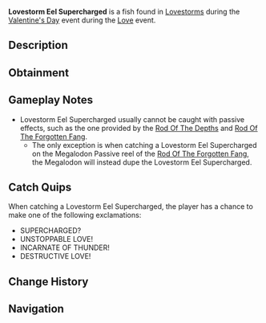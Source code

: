{{FishInfobox
|image          = Lovestorm Eel Supercharged.png
|rarity         = Limited
|event          = Love
|sea            = First Sea
|location       = [[Valentine's Day]]
|sublocation    = 
|sources        = Fishing Rod
|nopassive      = 1
|radar_location = 
|prog_speed     = -95
|xp             = 20000
|weather        = Clear
|time           = 
|season         = Winter
|bait           = Chocolate Fish
|base_weight    = 10500
|base_value     = 25000
|weight_range   = 4500
|base_chance    = 0.001
|base_resil     = 1
}}
'''Lovestorm Eel Supercharged''' is a {{Rarity|Limited}} fish found in [[Lovestorm]]s during the [[Valentine's Day]] event during the [[Love]] event.

== Description ==
{{Description|A Love Eel infused with fury of the tempest, with power beyond comprehension.|Bestiary Entry}}

== Obtainment ==
{{Fish Availability|
Lovestorm/Supercharged
|top_rods      = 
Great Rod of Oscar\24650.91\68617.52;
Fang of the Eclipse\22470.18\77147.42;
Astralhook Rod\22458.15\69006.17;
Tempest Rod\21852.68\69680.5;
Challenger's Rod\21527.68\69011.44;
Destiny Rod\373.37\1054.82;
Heaven's Rod\5252.09\15126.14;
Carrot Rod\2937.55\9342.26;
Relic Rod\-0.2\-0.29;
Seraphic Rod\15285.91\48540.66;
Ethereal Prism Rod\12006.09\36159.11;
Rod Of The Forgotten Fang\6500.55\20190.48;
No-Life Rod\4912.63\15834.35;
Depthseeker Rod\3200.89\10759.14;
Rod Of The Exalted One\1134.11\3422.79;
Steady Rod\0\0;
Avalanche Rod\-0.08\-0.11;
Volcanic Rod\-0.09\-0.13;
Rod Of The Depths\-0.09\-0.13;
Zeus Rod\-0.14\-0.2;
Trident Rod\-0.17\-0.25
|recommended   = Challenger's Rod
}}

== Gameplay Notes ==
* Lovestorm Eel Supercharged usually cannot be caught with passive effects, such as the one provided by the [[Rod Of The Depths]] and [[Rod Of The Forgotten Fang]].
** The only exception is when catching a Lovestorm Eel Supercharged on the Megalodon Passive reel of the [[Rod Of The Forgotten Fang]], the Megalodon will instead dupe the Lovestorm Eel Supercharged.

== Catch Quips ==
When catching a Lovestorm Eel Supercharged, the player has a chance to make one of the following exclamations:
* SUPERCHARGED?
* UNSTOPPABLE LOVE!
* INCARNATE OF THUNDER!
* DESTRUCTIVE LOVE!

== Change History ==
{{Change History|{{subst:Current Version}}}}

== Navigation ==
{{Fish Navbox|Love}}